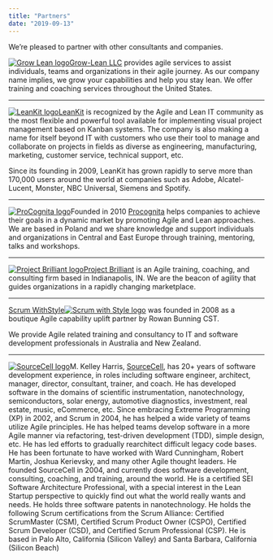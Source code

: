 ```yaml
---
title: "Partners"
date: "2019-09-13"
---
```


We’re pleased to partner with other consultants and companies.

[![Grow Lean logo](src/content/page/partners/images/Partner_Page_-_Grow_Lean-1024x172.jpg)](https://www.grow-lean.com/)[Grow-Lean LLC](https://www.grow-lean.com/) provides agile services to assist individuals, teams and organizations in their agile journey. As our company name implies, we grow your capabilities and help you stay lean. We offer training and coaching services throughout the United States.

* * *

[![LeanKit logo](src/content/page/partners/images/Partner_Page_-_LeanKit-300x72.jpg)](https://www.planview.com/products-solutions/products/leankit/)[LeanKit](https://www.planview.com/products-solutions/products/leankit/ "LeanKit") is recognized by the Agile and Lean IT community as the most flexible and powerful tool available for implementing visual project management based on Kanban systems. The company is also making a name for itself beyond IT with customers who use their tool to manage and collaborate on projects in fields as diverse as engineering, manufacturing, marketing, customer service, technical support, etc.

Since its founding in 2009, LeanKit has grown rapidly to serve more than 170,000 users around the world at companies such as Adobe, Alcatel-Lucent, Monster, NBC Universal, Siemens and Spotify.

* * *

[![ProCognita logo](src/content/page/partners/images/Partner_Page_-_ProCognita-300x67.png)](https://procognita.com/)Founded in 2010 [Procognita](https://procognita.com/) helps companies to achieve their goals in a dynamic market by promoting Agile and Lean approaches. We are based in Poland and we share knowledge and support individuals and organizations in Central and East Europe through training, mentoring, talks and workshops.

* * *

[![Project Brilliant logo](src/content/page/partners/images/Partner_Page_-_Project_Brilliant-300x103.jpg)](https://projectbrilliant.com/)[Project Brilliant](https://projectbrilliant.com/) is an Agile training, coaching, and consulting firm based in Indianapolis, IN. We are the beacon of agility that guides organizations in a rapidly changing marketplace.

* * *

[Scrum WithStyle](https://www.scrumwithstyle.com/)[![Scrum with Style logo](src/content/page/partners/images/Partner_Page_-_Scrum_With_Style-300x105.jpg)](https://www.scrumwithstyle.com/) was founded in 2008 as a boutique Agile capability uplift partner by Rowan Bunning CST.

We provide Agile related training and consultancy to IT and software development professionals in Australia and New Zealand.

* * *

[![SourceCell logo](src/content/page/partners/images/Partner_Page_-_Source_Cell-300x88.jpg)](https://www.sourcecell.com/)M. Kelley Harris, [SourceCell](https://www.sourcecell.com/), has 20+ years of software development experience, in roles including software engineer, architect, manager, director, consultant, trainer, and coach. He has developed software in the domains of scientific instrumentation, nanotechnology, semiconductors, solar energy, automotive diagnostics, investment, real estate, music, eCommerce, etc. Since embracing Extreme Programming (XP) in 2002, and Scrum in 2004, he has helped a wide variety of teams utilize Agile principles. He has helped teams develop software in a more Agile manner via refactoring, test-driven development (TDD), simple design, etc. He has led efforts to gradually rearchitect difficult legacy code bases. He has been fortunate to have worked with Ward Cunningham, Robert Martin, Joshua Kerievsky, and many other Agile thought leaders. He founded SourceCell in 2004, and currently does software development, consulting, coaching, and training, around the world. He is a certified SEI Software Architecture Professional, with a special interest in the Lean Startup perspective to quickly find out what the world really wants and needs. He holds three software patents in nanotechnology. He holds the following Scrum certifications from the Scrum Alliance: Certified ScrumMaster (CSM), Certified Scrum Product Owner (CSPO), Certified Scrum Developer (CSD), and Certified Scrum Professional (CSP). He is based in Palo Alto, California (Silicon Valley) and Santa Barbara, California (Silicon Beach)
